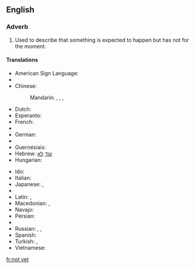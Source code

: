 ==English==

===Adverb===
{{en-adv|head=[[not]] [[yet]]|-}}

# Used to describe that something is expected to happen but has not for the moment.

====Translations====
{{trans-top|expected to happened but has not for the moment}}
* American Sign Language: {{tø|ase|OpenB@NearSideTrunkhigh-PalmBack Nod}}
* {{trreq|Armenian}}
* Chinese:
*: Mandarin: {{t|cmn|沒有|sc=Hani}}, {{t|cmn|没有|tr=méiyǒu|sc=Hani}}, {{qualifier|literary}} {{t|cmn|尚未|tr=shàngwèi|sc=Hani}}, {{t|cmn|未|tr=wèi|sc=Hani}}
* Dutch: {{t-|nl|nog niet}}
* Esperanto: {{t-|eo|ankoraŭ ne}}
* French: {{t+|fr|pas encore}}
* {{trreq|Georgian}}
* German: {{t-|de|noch nicht}}
* {{trreq|Greek}}
* Guernésiais: {{tø|roa-grn|pas acore}}
* Hebrew: [[עוד]] [[לא]]
* Hungarian: {{t-|hu|még nem}}
{{trans-mid}}
* Ido: {{t-|io|ne ja}}
* Italian: {{t-|it|non ancora}}
* Japanese: {{qualifier|short answer or in a negative sentence}} {{t-|ja|まだ|tr=mada|sc=Jpan}}, {{t|ja|まだまだ|tr=madamada|sc=Jpan}}
* {{trreq|Korean}}
* Latin: {{t+|la|nondum}}, {{t-|la|hauddum}}
* Macedonian: {{t-|mk|сеуште не|tr=séušte ne}},  {{t-|mk|уште не|tr=úšte ne}}
* Navajo: {{tø|nv|tʼah dooda}}
* Persian: {{t|fa|هنوز نه|tr=hanuz na|sc=fa-Arab}}
* {{trreq|Polish}}
* Russian: {{t-|ru|пока нет|tr=poká nét}},  {{t-|ru|ещё нет|tr=ješčó nét}},  {{t-|ru|всё ещё нет|tr=vsjo ješčó nét}}
* Spanish: {{t-|es|todavía no}}
* Turkish: {{t-|tr|henüz değil}}, {{t-|tr|daha değil}}
* Vietnamese: {{t+|vi|chưa}}
{{trans-bottom}}

[[fr:not yet]]